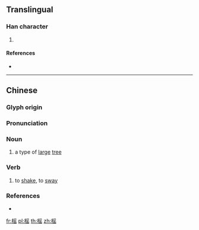 ==Translingual==

===Han character===
{{Han char|rn=75|rad=木|as=10|sn=14|four=47972|canj=DBOU|ids=⿰木䍃}}

# {{defn|Han|sort=木10}}

====References====
* {{Han ref|kx=0543.300|dkj=15251|dj=0931.160|hdz=21265.060|uh=69A3|ud=27043|bh=BA6F|bd=47727}}

----

==Chinese==
{{zh-forms}}

===Glyph origin===
{{Han etym}}

===Pronunciation===
{{zh-pron
|m=yáo
|c=jiu4
|cat=n,v
}}

===Noun===
{{zh-noun}}

# a type of [[large]] [[tree]]

===Verb===
{{zh-verb}}

# {{lb|zh|of trees}} to [[shake]], to [[sway]]

===References===
* {{R:twedu|C05321}}

[[fr:榣]]
[[pl:榣]]
[[th:榣]]
[[zh:榣]]